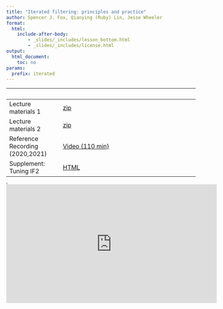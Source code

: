 ```yaml
---
title: "Iterated filtering: principles and practice"
author: Spencer J. Fox, Qianying (Ruby) Lin, Jesse Wheeler
format: 
  html: 
    include-after-body:
        - _slides/_includes/lesson_bottom.html
        - _slides/_includes/license.html
output:
  html_document:
    toc: no
params:
  prefix: iterated
---
```


|   |   |
|--------------------|---------------------------------------------------|
| Lecture materials 1 | [zip](slides/5_IF_theory.zip) |
| Lecture materials 2 | [zip](slides/6_mif.zip) |
| Reference Recording (2020,2021) | [Video (110 min)](https://www.youtube.com/playlist?list=PLluGwj6FGt2S9cNE-rD3CZJY6X_KydOMi) |
| Supplement: Tuning IF2 | [HTML](slides/mif/if2_settings.html) |

<!-- | Worked solution to Exercise 4.1 | [HTML](slides/mif/Q_fit_seir.html) | -->

<!-- | Worked solution to Exercise 4.2 | [HTML](slides/mif/Q_fit_all.html) | -->

<!-- | Quiz | [PDF](slides/mif/quiz.pdf) | -->

<!-- | **Data** for the lesson | [data](slides/mif/Measles_Consett_1948.csv)| -->

<!-- | **R** script for the Measles SIR model | [**R**](slides/mif/model_measSIR.R)| -->

<!-- | **R** script for the lesson | [**R**](slides/mif/main.R) | -->

<!-- | Workflow slides | [PDF](slides/mif/workflow.pdf) | -->

<!-- | **R** script for the workflow | [**R**](slides/mif/workflow.R) | -->

<!-- | Windows-safe **R** script for the lesson | [**R**](slides/mif/main_win.R) | -->

<iframe width="0" height="0">

</iframe>

<iframe data-external="1" width="560" height="315" src="https://www.youtube-nocookie.com/embed/videoseries?list=PLluGwj6FGt2S9cNE-rD3CZJY6X_KydOMi" frameborder="0" allow="accelerometer; autoplay; encrypted-media; gyroscope; picture-in-picture" allowfullscreen>

</iframe>
